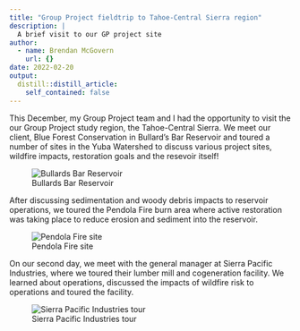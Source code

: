 ```yaml
---
title: "Group Project fieldtrip to Tahoe-Central Sierra region"
description: |
  A brief visit to our GP project site
author:
  - name: Brendan McGovern
    url: {}
date: 2022-02-20
output:
  distill::distill_article:
    self_contained: false
---
```


This December, my Group Project team and I had the opportunity to visit the our Group Project study region, the Tahoe-Central Sierra. We meet our client, Blue Forest Conservation in Bullard's Bar Reservoir and toured a number of sites in the Yuba Watershed to discuss various project sites, wildfire impacts, restoration goals and the resevoir itself!

![Bullards Bar Reservoir](Dam.jpg)

After discussing sedimentation and woody debris impacts to reservoir operations, we toured the Pendola Fire burn area where active restoration was taking place to reduce erosion and sediment into the reservoir.

![Pendola Fire site](blue_forest_site_visit.jpg)

On our second day, we meet with the general manager at Sierra Pacific Industries, where we toured their lumber mill and cogeneration facility. We learned about operations, discussed the impacts of wildfire risk to operations and toured the facility.

![Sierra Pacific Industries tour](SPI_tour.jpg)

